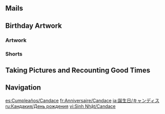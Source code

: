 {{Birthday Intro}}

==Mails==
{{Mails by Category Table|Candace Birthday Mails|noheader=1}}

==Birthday Artwork==
===Artwork===
{{Artwork by Category Table
|Character Birthday Artwork
|category = Candace Birthday Artwork
|header = Candace's Birthday Artwork
}}

===Shorts===
{{Artwork by Category Table
|Character Shorts
|category = Candace Birthday Artwork
|header = Candace's Birthday Shorts
}}

==Taking Pictures and Recounting Good Times==
{{Transclude|Taking Pictures and Recounting Good Times/Candace|Stories|main=1|top=1}}

==Navigation==
{{Character Navbox|Birthday}}

[[es:Cumpleaños/Candace]]
[[fr:Anniversaire/Candace]]
[[ja:誕生日/キャンディス]]
[[ru:Кандакия/День рождения]]
[[vi:Sinh Nhật/Candace]]